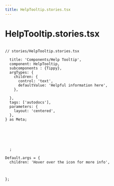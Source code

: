 ```yaml
---
title: HelpTooltip.stories.tsx
---
```


# HelpTooltip.stories.tsx

<pre>
<code>
// stories/HelpTooltip.stories.tsx

  title: 'Components/Help Tooltip',
  component: HelpTooltip,
  subcomponents : {Tippy},
  argTypes: {
    children: {
      control: 'text',
      defaultValue: 'Helpful information here',
    },
   
  },
  tags: ['autodocs'],
  parameters: {
    layout: 'centered',
  },
} as Meta;

  <Tippy
      placement="top"
      duration={0}
      className="!rounded-xl p-2.5 !leading-5 tracking-wide shadow-lg"
      content={''}
    >
      <span>
        <InformationCircleIcon className="lt-text-gray-500 h-[15px] w-[15px]" />
      </span>
    </Tippy>
  </HelpTooltip>;

Default.args = {
  children: 'Hover over the icon for more info',



};


</code>
</pre>
